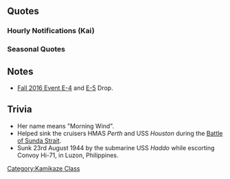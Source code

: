 {{ShipPageHeader}}

==Quotes==
{{ShipQuotes
|Introduction = おはよう！　朝風よ。神風型駆逐艦二番艦、朝風。<br>司令官？　早く覚えなさい！　いい？
|Introduction/En = Morning. Asakaze. The second ship of the Kamikaze-class destroyers, Asakaze. Remember it swiftly, Commander.

|Introduction/Kai = おはよう！　朝風よ。神風型駆逐艦二番艦、朝風。<br>司令官、朝は好きになった？　前から好き？　…よし！
|Introduction/Kai/En = Morning! I am Asakaze. The second ship of the Kamikaze-class destroyers, Asakaze. Commander, did you come to like morning? Have you liked it from before? ...Alright!

|Library = 神風型駆逐艦二番艦の朝風よ。長崎生まれ。<br>妹の春風たちと一緒に、歴史ある第五駆逐隊を編成したわ。<br>旗艦は当然私。緒戦の海戦や攻略戦に参加したわ。<br>もちろん、大切な船団護衛もしっかりきっちりやりきったわよ。<br>うん......やるだけ、やったんだから！
|Library/En = I am Asakaze, the second ship of the Kamikaze-class destroyers. Born in Nagasaki. Along with my sisters Harukaze and others, I formed the historic Fifth Destroyer Division. The flagship is naturally me. Participated in battles in the early stages of a war and strategy. Of course, I carried out also the important convoy escort firmly-strictly. Yeah... Went ahead, and tried everything!

|Secretary 1 = なによ。呼んだ？
|Secretary 1/En = What is it? You called for me?

|Secretary 2 = なに？船団護衛？この私に任せておきなさい。いいから。
|Secretary 2/En = Yes? A convoy escort? You may leave it to my humble self. Don't worry about it.

|Secretary 3 = だっ、な…なによ、馬鹿にしないで！えっ、違うの…かな？ああ…ごめん、私、勘違いしてた。はい！これでおあいこね！
|Secretary 3/En = Wha, w-what is it? Don't make fun of me! Huh, I'm wrong... I guess? Ahh... I'm sorry, I misunderstood. Here! Now we are even!

|Idle = なーんか退屈～。春風ー、アンタそんなしゃべり方で眠くなんない？松風とか見なよ。あ。松風またそんな帽子くっつけて。戦闘の邪魔じゃん、取っちゃいなよ。あ、なに？なによ、姉とやる気？上等じゃない。私手加減しないからね！
|Idle/En = I'm bored. Harukaze, don't you get sleepy talking like that? Just look at Matsukaze. Ah. Matsukaze you're wearing that hat again. It will get in the way during combat, you should take it off. Ah what? What is it, you want to fight me? Bring it on! I'm not going to hold back!

|Secretary Married = なーにー？だらしないわねぇ。こんなので疲れたの？はぁ～、司令官最近だれてんじゃない？仕方ない、私が気合い入れてあげるわ。ちょっと顔こっちに。いい？目を瞑って。…あ、開けた！目ぇ開けた！もうやってあげない！
|Secretary Married/En = What is this? You're so sloppy. You're tired just by this? (sigh), Commander these days aren't you slacking a bit? There's no choice, let me give you some fighting spirit. Face your face this way. Alright? Close your eyes. ... Ah, you opened them! you opened your eyes! I won't do it anymore!

|Wedding = なに司令官、こんなとこ呼んで。私こう見えて忙しいんだけど。まあ、船団護衛とか？護衛とかね。えっ、何これ。私に…？ま、まあ、いただいとくけど？き、綺麗だし…。サイズ、ぴったり、だし…。
|Wedding/En = What is it Commander, calling me to a place like this. I'm quite busy right now you know. You know with convoy escorts and other escorts. Eh, what is this. For me...? W-well I'll accept it. C-cuz it's beautiful... And the size is just right...

|Looking At Scores = ん、情報ね？私取ったげる。待ってて。
|Looking At Scores/En = Ah, news? I will give it to you. Wait.

|Joining A Fleet = 第五駆逐隊、抜錨！いい、みんな、ついていらっしゃい！
|Joining A Fleet/En = Fifth Destroyer Division, weighing anchor! Good, everyone, make sure to follow me!

|Joining A Fleet/Kai = 第一海上護衛隊、出るわよ！春風、準備はいい？今度は護りきるわよ！敵潜を近づけるな！出撃！
|Joining A Fleet/Kai/En = First Surface Escort Division, sortie! Harukaze, are you ready? We will protect everyone this time! Don't let enemy subs come near them! Sally go!

|Equipment 1 = いいわね。助かるわ！
|Equipment 1/En = Excellent. You helped me!

|Equipment 2 = どうかな…ま、私にはなんだって似合うけど！
|Equipment 2/En = How is it...? Well, anything matches with me!

|Equipment 2/Kai = いいんじゃない？司令官、ちょっと私の事分かってきた？
|Equipment 2/Kai/En = Not bad.

|Equipment 3 = ま、こんな感じよ！
|Equipment 3/En = Well, I guess it's like this!

|Supply = まあ、いただいとく。必要だし。
|Supply/En = Well, I'll accept it. Cuz it's neccesary.

|Supply/Kai = もちいただいとく。がんばろ！
|Supply/Kai/En = Of course I'll accept. Let's do our best!

|Docking Minor = ごめん、ちょっと下がったりしてもいい？
|Docking Minor/En = Sorry, can I retreat for a bit?

|Docking Major = うーん、これは神風姉に怒られそう…。ま、言わなきゃいっかな？
|Docking Major/En = Ummm, Kamikaze-nee will be mad at me for this... Well, I guess I don't have to tell her?

|Construction = 新しい子、来たわ。
|Construction/En = Newbie came.

|Returning From Sortie = 司令官、艦隊戻ったわよ。は～疲れたぁ。肩揉んでくれてもいいけど？
|Returning From Sortie/En = Commander, the fleet has returned. Phew I'm tired. You can massage my shoulders you know?

|Starting A Sortie = 五水戦、出るわよ！五駆のみんな、準備はいい？出撃よ！
|Starting A Sortie/En = Fifth DesRon, sortie! All Fifth DesDiv, are you ready? Sally go!

|Starting A Sortie/Kai = 五水戦、出るわよ！みんな準備はいい？松風？遅れたら、後で笑ったげるわ！
|Starting A Sortie/Kai/En = Fifth DesRon, sortie! Is everyone ready? Matsukaze? If you lag behind I'll laugh at you later!

|Battle Start = 敵艦隊発見ってやつ？みんないい？やるからね。
|Battle Start/En = Enemy spotted I guess? Is everyone ready? We'll do this.

|Attack = 撃ち方始め。てーっ！
|Attack/En = Commence fire. Shoot!

|Night Battle = 五水戦、突撃します。陣形を整え、私に続いて！いくからね！
|Night Battle/En = Fifth DesRon, charging in. Align the formations, follow me! We're going!

|Night Attack = よしっ食らいついた。仕留めてやる！
|Night Attack/En = Yes it took the bait. I'll finish you off!

|MVP = ほーら見なさい！私朝風でしょ一番は。爽やかさと鍛え方が違うのよ！えっ、司令官？なんで笑ってんの？なんでよ～！？
|MVP/En = Now look at me! The number one is me Asakaze right? My eloquentness and training is on a different level! Eh, Commander? Why are you laughing? Why!?

|MVP/Kai = ほら見なさい！私、一番は朝風でしょ？まぁ司令官とは長い仲だし？鍛え方が違うのよ！えっ、司令官？いつまで笑ってんの？なんでよ～！？
|MVP/Kai/En = Now look at me! The number one is me Asakaze right? Well I've known the Commander for a while I guess? And my training is on another level! Eh, Commander? Why are you still laughing? Why!?

|Minor Damage 1 = ちっ…やだぁ！
|Minor Damage 1/En = Tut... No!

|Minor Damage 2 = やぁあぁっ！こんなのって…！
|Minor Damage 2/En = Ahhhhh! This is...!

|Major Damage = 魚雷を食らったわけじゃない！こんなんで…沈むもんかっ！
|Major Damage/En = It's not like I took a torpedo! I'm not... gonna sink!

|Sunk = 嘘だ。私が…また、沈むなんて。松風…どこ？探しに…きてよぉ…。
|Sunk/En = It can't be. I'm... Sinking again. Matsukaze... Where are you? Why didn't you... Search for me...
}}
===Hourly Notifications (Kai)===
{{Shiphourly
|00JP = 午前零時。ふぅ。今日は私が一日付き合ってあげるわ。…なに、文句あるの？…あらそう、ならいいけど。
|00EN = It's 00:00 AM. Phew. Today I'll accompany you. ...What, you got a problem? ... I see, then it's alright.
|00Note = 
|01JP = 午前二時！って…。なに、あっちの方がいいの？生意気な…。まあいいわ。はい、マルヒトマルマル。これでいい？
|01EN = It's 2AM! Huh... What, you want it the other way? You cheeky... Oh well. 0100. Is that all right?
|01Note = She says 2AM which is possibly a mistake in the lines when recording.
|02JP = 午前！…あーそっか…。マルフタマルマル。まーいいけど。マルフタよマルフタ。ねー、聞いてる？
|02EN = It's! ...Oh right... 0200. I guess it's alright. It's 02, 02 alright? Hey are you listening?
|02Note = 
|03JP = マルサンマルマル。司令官。聞いてないよね？聞いてないなら、や・め・る・よ。ねーぇ！…あ、反応した。一応聞いてんだ。
|03EN = 0300. Commander. You're not listening right? If you're not listening, I'm. Going. To. Stop. Heeey! ...Ah, you reacted. I guess you were listening.
|03Note = 
|04JP = マルヨンマルマル。うーん！やっと朝かー。あさあさ。ふふっ。朝は好き！朝は本当にいいよねー。ねぇ司令官？
|04EN = 0400. Uuun! It's finally morning. Morning, morning. Fufu. I love mornings! Mornings are the best. Right Commander?
|04Note = 
|05JP = マルゴーマルマル！来たぁ！朝だぁ！朝です！朝の風ってほんっと気持ちいいー！ねぇ司令官！…え？寒いから窓閉めろぉ？はぁ…わかってないよねーうちの司令官は。
|05EN = 0500! It's here! Morning! It's morning! The morning breeze feels really good! Right, Commander? ... Eh? Close the window cuz it's cold? (sigh)... Our Commander really doesn't get it.
|05Note = 
|06JP = マルロクマルマル。朝から全開でいくわよ。まず、一日の始まりは、美味しい朝ご飯から！麦飯たーんと炊いておいたわ。さ、食べなさい！
|06EN = 0600. We're going full throttle from the morning. First, to start of the day, you have to start with a delicious breakfast! I made a huge batch of barley rice. Now, eat up!
|06Note = 
|07JP = マルナナマルマル。司令官、なに？あまり食が進んでないじゃない！ダメダメ、全然ダメ！朝はしっかり食べないと。はい、麦飯大盛りね！…仕方ない、私のたくあん少しあげるから。
|07EN = 0700. Commander, what? You haven't eaten much at all! No, no, this is not alright at all! You have to eat properly in the morning. Here, a large bowl of barley rice! ...It can't be helped, I'll give you some of my radish pickles.
|07Note = 
|08JP = マルハチマルマル。朝の演習を始めるから、五駆、集合よ！旗風、春風、松風！…まあいいわ。集まれるメンバーで朝の演習！第五駆逐隊、朝の抜錨よ！
|08EN = 0800. We're going to start the morning exercises, DesDiv 5 form up! Hatakaze, Harukaze, Matsukaze! ... Oh well. We'll do the morning exercises with those that can come. Destroyer Division 5, it's time for our morning sortie!
|08Note = 
|09JP = マルキュウマルマル。はぁー。朝のいい汗かいたわねぇ！よーし、まだ朝だから、どんどんいくわ！次はなに？遠征？出撃？
|09EN = 0900. Phew. I broke a good morning sweat! Alright, it's still morning, I'm ready for more! What's next? Expeditions? Sorties?
|09Note = 
|10JP = ヒトマルマルマル。うー、朝が終わっちゃう…。でも、まだ午前中！ある種朝だから！な、なに松風その目は。なによ！？
|10EN = 1000. uuuh, Morning is going to end... But, it's still before noon! It's still counted as morning! W-what is it Matsukaze? Why are you looking at me like that. What!?
|10Note = 
|11JP = ヒトヒトマルマル。わかったわよ、確かにそろそろお昼よね。あんなに朝食べたのにもうお腹がすいてきちゃった。司令官は？
|11EN = 1100. I understand, I guess it's soon noon. I ate that much in the morning but I'm getting hungry. How bout you Commander?
|11Note = 
|12JP = ヒトフタマルマル。お昼よー。ん？春風、それなに？…え、サンドウィッチ？なにそれ。駆逐艦はやっぱり麦飯でしょ！ね、司令官！…あ、あれ？そうでもないの？
|12EN = 1200. It's noon. Hm? Harukaze, what is that? ...Eh, sandwich? What's that. Destroyers should eat barley rice! Right Commander! ... H-huh? Not really?
|12Note = 
|13JP = ヒトサンマルマル。んー。サンドウィッチも悪くはないけど、あまり食べた気がしないわね。でもありがと春風。ごちそうさま！
|13EN = 1300. Hmmm. Sandwiches are not bad but, it doesn't really fill me up. But thanks anyways Harukaze. Thanks for the meal!
|13Note = 
|14JP = ヒトヨンマルマ…。あ、最上さん、三隈さん。どうも。あの、なに持ってるの？え、模型？ふーん、作るんだ。へぇー、物好きね。…あ！いや、そうじゃなくて！いいのできたら私にも見せて！
|14EN = 140.. Ah, Mogami-san, Mikuma-san. Hi there. Um what are you holding? Eh? a model? Hmmm, so you make them. You have eccentric tastes. ...Ah! No, I didn't mean it like that! If you make a good one could you let me see!
|14Note = 
|15JP = ヒトゴーマルマル。まー色々な趣味があるわね。松風、あんたは休みの日なにやってんの？…えっ。はあ…そう。ふ…物好きね。いいけど。
|15EN = 1500. Oh well I guess there are different hobbies. Matsukaze, what do you do on your off days? ...Eh. Haa.. Really. Fu... You really have eccentric tastes. I guess it's OK though.
|15Note = 
|16JP = ヒトロクマルマル。あー野分、どしたの？あ、そう。ううん見なかったけど？ん、わかった。見かけたら教えたげる。
|16EN = 1600. Ah, Nowaki, whats the matter? Ah, I see. No I didn't see her. Yeah, OK. If I see her I'll tell you.
|16Note = Nowaki was with Asakaze during a transport run once.
|17JP = ヒトナナマルマル。そんなこんなでもう夕方。えっ？夕日がどうしたの？はっ、なに言ってんの？朝のお日さまのほうが何倍も綺麗よ。ねぇ？
|17EN = 1700. After all this it's already the evening. Eh? What about the sunset? Huh, what are you saying? The morning sunrise is so many more times beautiful. You understand?
|17Note = 
|18JP = ヒトハチマルマル。あーもう、そんなこと言ってたらもう夜よー夜。夜はなんだかねー。なーんかねー、やる気でない。
|18EN = 1800. Ah really, after saying all that it's already night. Night is really... really... I don't feel like doing anything.
|18Note = 
|19JP = ヒトキュウマルマル。司令官さぁ、悪いんだけど、夜はあまり働きたくないっていうか。…えっ、夜ご飯出前取るの？あ、なら頼みたい！えっとー私はねー…。
|19EN = 1900. Commander, I'm sorry but, I don't really want to work at night. ...Eh, you're ordering home delivery for dinner? Ah, then I wanna order as well! Umm I'd like...
|19Note = 
|20JP = フタマルマルマル。うん、間宮さんとこは出前も美味しいねーお腹いっぱい！たまの贅沢もいいわね。毎日は…うーん、それは贅沢かぁ。うん。
|20EN = 2000. Yep, Mamiya's home delivery is delicious as well. I'm full! Sometimes being extravagant is nice. Every day would be... hmmmm, that would be too much. Yep.
|20Note = 
|21JP = フタヒト、マルマル。…夜は、夜はいやね。特に、夜の海の中はいや。私は朝が好き。海の上が好き。晴れやかな青い空が好き。へ、三水戦？ううん。私五水戦だし。
|21EN = 2100. ...Night is... I don't like night. Especially the sea at night. I like mornings. I like to be on the sea. I like the clear blue skies. Huh, DesRon 3? No. I'm part of DesRon 5.
|21Note = A reference to Sendai who is the leader of the DesRon 3 and who has an obsessive love for night battles.
|22JP = フタフタ、マルマル。第一海上護衛隊？…うん。頑張ったけど、護りたかったけど、きつかったかな。だから、夜はきらい。
|22EN = 2200. The 1st Surface Escort Division? ...Yeah. I did my best, I wanted to protect them, but it was too hard. That's why I don't like night.
|22Note = Asakaze sunk at 22:35 on the 23rd of August, 1944 while the ship she was supposed to protect the ''Niyoumaru'' watched on.
|23JP = フタサン、マルマル。すっかり夜。仕方ないけど。…いいわ！また明日も朝は来るから。ねぇ司令官。明日の朝も、がんばろ！
|23EN = 2300. It's deep into night. It can't be helped though. ...Alright! Tomorrow morning will come again. Right Commander. Lets do our best tomorrow!
|23Note = 
}}
===Seasonal Quotes===
{{ShipSeasonalQuotes}}
<!--
==Character==
===Appearance===
===Personality===
-->

==Notes==
*[[ Fall 2016 Event/E-4|Fall 2016 Event E-4]] and [[Fall 2016 Event/E-5|E-5]] Drop.

==Trivia==
* Her name means "Morning Wind".
* Helped sink the cruisers HMAS ''Perth'' and USS ''Houston'' during the [https://en.wikipedia.org/wiki/Battle_of_Sunda_Strait Battle of Sunda Strait].
* Sunk 23rd August 1944 by the submarine USS ''Haddo'' while escorting Convoy Hi-71, in Luzon, Philippines.

{{ShipPageFooter}}
[[Category:Kamikaze Class]]